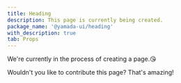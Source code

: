 ```yaml
---
title: Heading
description: This page is currently being created.
package_name: '@yamada-ui/heading'
with_description: true
tab: Props
---
```


We're currently in the process of creating a page.😘

Wouldn't you like to contribute this page? That's amazing!
